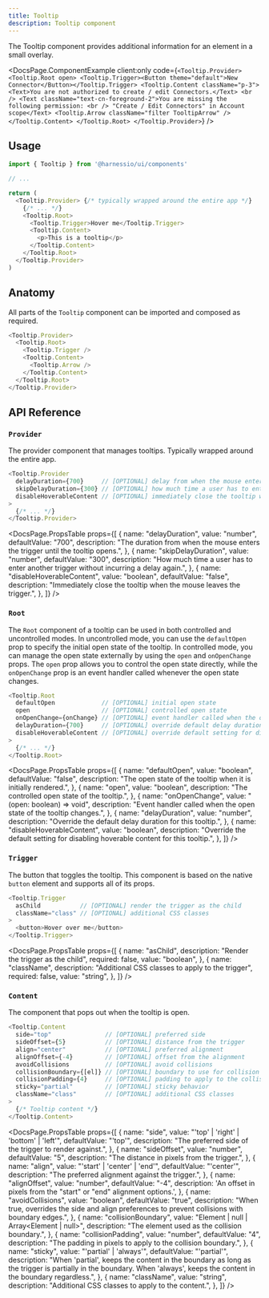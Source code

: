 ```yaml
---
title: Tooltip
description: Tooltip component
---
```


The Tooltip component provides additional information for an element in a small overlay.


<DocsPage.ComponentExample
  client:only
  code={`<Tooltip.Provider>
    <Tooltip.Root open>
        <Tooltip.Trigger><Button theme="default">New Connector</Button></Tooltip.Trigger>
        <Tooltip.Content className="p-3">
            <Text>You are not authorized to create / edit Connectors.</Text>
            <br />
            <Text className="text-cn-foreground-2">You are missing the following permission: <br />
"Create / Edit Connectors" in Account scope</Text>
						<Tooltip.Arrow className="filter TooltipArrow" />
        </Tooltip.Content>
    </Tooltip.Root>
</Tooltip.Provider>`}
/>

## Usage

```typescript jsx
import { Tooltip } from '@harnessio/ui/components'

// ...

return (
  <Tooltip.Provider> {/* typically wrapped around the entire app */}
    {/* ... */}
    <Tooltip.Root>
      <Tooltip.Trigger>Hover me</Tooltip.Trigger>
      <Tooltip.Content>
        <p>This is a tooltip</p>
      </Tooltip.Content>
    </Tooltip.Root>
  </Tooltip.Provider>
)
```

## Anatomy

All parts of the `Tooltip` component can be imported and composed as required.

```typescript jsx
<Tooltip.Provider>
  <Tooltip.Root>
    <Tooltip.Trigger />
    <Tooltip.Content>
      <Tooltip.Arrow />
    </Tooltip.Content>
  </Tooltip.Root>
</Tooltip.Provider>
```

## API Reference

### `Provider`

The provider component that manages tooltips. Typically wrapped around the entire app.

```typescript jsx
<Tooltip.Provider
  delayDuration={700}     // [OPTIONAL] delay from when the mouse enters until the tooltip opens
  skipDelayDuration={300} // [OPTIONAL] how much time a user has to enter another trigger without incurring a delay again
  disableHoverableContent // [OPTIONAL] immediately close the tooltip when the mouse leaves the trigger
>
  {/* ... */}
</Tooltip.Provider>
```

<DocsPage.PropsTable
  props={[
    {
      name: "delayDuration",
      value: "number",
      defaultValue: "700",
      description:
        "The duration from when the mouse enters the trigger until the tooltip opens.",
    },
    {
      name: "skipDelayDuration",
      value: "number",
      defaultValue: "300",
      description:
        "How much time a user has to enter another trigger without incurring a delay again.",
    },
    {
      name: "disableHoverableContent",
      value: "boolean",
      defaultValue: "false",
      description:
        "Immediately close the tooltip when the mouse leaves the trigger.",
    },
  ]}
/>

### `Root`

The `Root` component of a tooltip can be used in both controlled and uncontrolled modes. In uncontrolled mode, you can
use the `defaultOpen` prop to specify the initial open state of the tooltip. In controlled mode, you can manage the open
state externally by using the `open` and `onOpenChange` props. The `open` prop allows you to control the open state
directly, while the `onOpenChange` prop is an event handler called whenever the open state changes.

```typescript jsx
<Tooltip.Root
  defaultOpen             // [OPTIONAL] initial open state
  open                    // [OPTIONAL] controlled open state
  onOpenChange={onChange} // [OPTIONAL] event handler called when the open state changes
  delayDuration={700}     // [OPTIONAL] override default delay duration
  disableHoverableContent // [OPTIONAL] override default setting for disabling hoverable content
>
  {/* ... */}
</Tooltip.Root>
```

<DocsPage.PropsTable
  props={[
    {
      name: "defaultOpen",
      value: "boolean",
      defaultValue: "false",
      description:
        "The open state of the tooltip when it is initially rendered.",
    },
    {
      name: "open",
      value: "boolean",
      description: "The controlled open state of the tooltip.",
    },
    {
      name: "onOpenChange",
      value: "(open: boolean) => void",
      description:
        "Event handler called when the open state of the tooltip changes.",
    },
    {
      name: "delayDuration",
      value: "number",
      description: "Override the default delay duration for this tooltip.",
    },
    {
      name: "disableHoverableContent",
      value: "boolean",
      description:
        "Override the default setting for disabling hoverable content for this tooltip.",
    },
  ]}
/>

### `Trigger`

The button that toggles the tooltip. This component is based on the native `button` element and supports all of its props.

```typescript jsx
<Tooltip.Trigger
  asChild           // [OPTIONAL] render the trigger as the child
  className="class" // [OPTIONAL] additional CSS classes
>
  <button>Hover over me</button>
</Tooltip.Trigger>
```

<DocsPage.PropsTable
  props={[
    {
      name: "asChild",
      description: "Render the trigger as the child",
      required: false,
      value: "boolean",
    },
    {
      name: "className",
      description: "Additional CSS classes to apply to the trigger",
      required: false,
      value: "string",
    },
  ]}
/>

### `Content`

The component that pops out when the tooltip is open.

```typescript jsx
<Tooltip.Content
  side="top"               // [OPTIONAL] preferred side
  sideOffset={5}           // [OPTIONAL] distance from the trigger
  align="center"           // [OPTIONAL] preferred alignment
  alignOffset={-4}         // [OPTIONAL] offset from the alignment
  avoidCollisions          // [OPTIONAL] avoid collisions
  collisionBoundary={[el]} // [OPTIONAL] boundary to use for collision detection
  collisionPadding={4}     // [OPTIONAL] padding to apply to the collision detection
  sticky="partial"         // [OPTIONAL] sticky behavior
  className="class"        // [OPTIONAL] additional CSS classes
>
  {/* Tooltip content */}
</Tooltip.Content>
```

<DocsPage.PropsTable
  props={[
    {
      name: "side",
      value: "'top' | 'right' | 'bottom' | 'left'",
      defaultValue: "'top'",
      description: "The preferred side of the trigger to render against.",
    },
    {
      name: "sideOffset",
      value: "number",
      defaultValue: "5",
      description: "The distance in pixels from the trigger.",
    },
    {
      name: "align",
      value: "'start' | 'center' | 'end'",
      defaultValue: "'center'",
      description: "The preferred alignment against the trigger.",
    },
    {
      name: "alignOffset",
      value: "number",
      defaultValue: "-4",
      description:
        'An offset in pixels from the "start" or "end" alignment options.',
    },
    {
      name: "avoidCollisions",
      value: "boolean",
      defaultValue: "true",
      description:
        "When true, overrides the side and align preferences to prevent collisions with boundary edges.",
    },
    {
      name: "collisionBoundary",
      value: "Element | null | Array<Element | null>",
      description: "The element used as the collision boundary.",
    },
    {
      name: "collisionPadding",
      value: "number",
      defaultValue: "4",
      description: "The padding in pixels to apply to the collision boundary.",
    },
    {
      name: "sticky",
      value: "'partial' | 'always'",
      defaultValue: "'partial'",
      description:
        "When 'partial', keeps the content in the boundary as long as the trigger is partially in the boundary. When 'always', keeps the content in the boundary regardless.",
    },
    {
      name: "className",
      value: "string",
      description: "Additional CSS classes to apply to the content.",
    },
  ]}
/>
